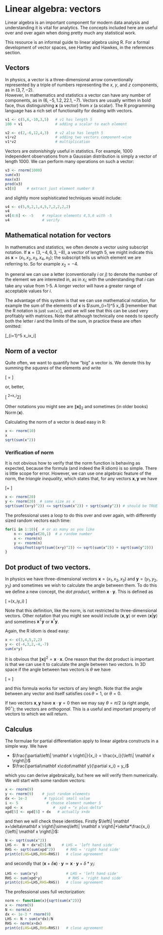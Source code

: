 # Linear algebra: vectors {#linear}
 
\newcommand{\bx}{\mathbf x}
\newcommand{\by}{\mathbf y}
\newcommand{\norm}[1]{\left\| #1 \right\|}

Linear algebra is an important component for modern data analysis and
understanding it is vital for analytics.  The concepts included here
are useful over and over again when doing pretty much any statistical
work.

This resource is an informal guide to linear algebra using R.  For a
formal development of vector spaces, see Hartley and Hawkes, in the
references section.


## Vectors

In physics, a vector is a three-dimensional arrow conventionally
represented by a triple of numbers representing the $x$, $y$, and $z$
components, as in $\left(3,7,-2\right)$.  
However, in mathematics and statistics a vector can have any number of
components, as in $\left(6,-5,1.2,22.1,-7\right)$.  Vectors are
usually written in bold face, thus distinguishing $\bx$ (a
vector) from $x$ (a scalar).  The R programming language has a rich
set of functionality for dealing with vectors.

```r
v1 <- c(5,6,-10,3,5)   # v1 has length 5
100 + v1               # adding a scalar to each element

v2 <- c(2,-6,12,4,3)   # v2 also has length 5
v1+v2                  # adding two vectors component-wise
v1*v2                  # multiplication
```

Vectors are *astonishingly* useful in statistics.  For example, 1000
independent observations from a Gaussian distribution is simply a
vector of length 1000.  We can perform many operations on such a vector:

```r
v3 <- rnorm(1000)
sum(v3)
max(v3)
prod(v3)
v3[8]     # extract just element number 8
```

and slightly more sophisticated techniques would include:

```r
v4 <- c(5,9,2,1,4,5,7,2,2,2,2)
v4
v4[4:6] <- -5    # replace elements 4,5,6 with -5
v4               # verify
```


## Mathematical notation for vectors

In mathematics and statistics, we often denote a vector using
subscript notation.  If $\bx = \left(3,-4,6,3,-8\right)$, a vector of
length 5, we might indicate this as
$\bx=\left(x_1,x_2,x_3,x_4,x_5\right)$; the subscript tells us which
element we are referring to.  So for example $x_2=-4$.

In general we can use a letter (conventionally $i$ or $j$) to denote
the number of the element we are interested in, as in $x_i$; with the
understanding that $i$ can take any value from 1-5.  A longer vector
will have a greater range of acceptable values for $i$.

The advantage of this system is that we can use mathematical notation,
for example the sum of the elements of $\bx$ is $\sum_{i=1}^5 x_i$
[remember that the R notation is just ```sum(x)```], and we will see
that this can be used very profitably with matrices.  Note that
although technically one needs to specify both the letter $i$ and the
limits of the sum, in practice these are often omitted:


\[\sum_{i=1}^5 x_i\qquad\mbox{is same thing as}\qquad\sum x_i\]

## Norm of a vector

Quite often, we want to quantify how "big" a vector is.  We denote
this by summing the *squares* of the elements and write

\[
\norm{\bx} = \sqrt{\sum x_i^2}\]

or, better,

\[
\norm{\bx}^2=\sum x_i^2\]

Other notations you might see are $\norm{\bx}_2$ and sometimes (in
older books) $\operatorname{Norm}\left(\bx\right)$.

Calculating the norm of a vector is dead easy in R:

```r
x <- rnorm(10)
x
sqrt(sum(x^2))
```

### Verification of norm

It is not obvious how to verify that the norm function is behaving as
expected, because the formula (and indeed the R idiom) is so simple.
There is little scope for error.  However, we can use one algebraic
feature of the norm, the *triangle inequality*, which states that, for
any vectors $\bx,\by$ we have

\[\norm{\bx+\by}\leq\norm{\bx}+\norm{\by}
\]

```r
x <- rnorm(20)
y <- rnorm(20)  # same size as x
sqrt(sum((x+y)^2)) <= sqrt(sum(x^2)) + sqrt(sum(y^2)) # should be TRUE
```

The professional uses a loop to do this over and over again, with
differently sized random vectors each time:


```r
for(i in 1:10){  # or as many as you like
	n <- sample(20,1)  # a random number
	x <- rnorm(n)
	y <- rnorm(n)
	stopifnot(sqrt(sum((x+y)^2)) <= sqrt(sum(x^2)) + sqrt(sum(y^2)))
}
```


## Dot product of two vectors.

In physics we have three-dimensional vectors
$\bx=\left(x_1,x_2,x_3\right)$ and $\by=\left(y_1,y_2,y_3\right)$ and
sometimes we wish to calculate the angle between them.  To do this we
define a new concept, the *dot product*, written $\bx\cdot\by$.  This
is defined as


\[
\bx\cdot\by=\sum\left(x_iy_i\right)
\]

Note that this definition, like the norm, is not restricted to
three-dimensional vectors.  Other notation that you might see would
include $\langle\bx,\by\rangle$ or even
$\langle\bx|\by\rangle$ and sometimes $\bx^T\by$ or
$\bx^\dagger\by$.


Again, the R idiom is dead easy:

```r
x <- c(3,4,5,2,2)
y <- c(-4,3,2,-4,-7)
sum(x*y)
```

It is obvious that $\norm{\bx}^2=\bx\cdot\bx$.  One reason that the
dot product is important is that we can use it to calculate the angle
between two vectors.  In 3D space if the angle between two vectors is
$\theta$ we have

\[
\cos\theta=\frac{\bx\cdot\by}{\sqrt{(\bx\cdot\bx)(\by\cdot\by)}}
\]



and this formula works for vectors of any length.  Note that the angle
between any vector and itself satisfies $\cos\theta=1$, or $\theta=0$.

If two vectors $\bx,\by$ have $\bx\cdot\by=0$ then we may say
$\theta=\pi/2$ (a right angle, $90^\circ$); the vectors are
*orthogonal*.  This is a useful and important property of vectors to
which we will return.


## Calculus

The formulae for partial differentiation apply to linear algebra
constructs in a simple way.  We have

* $\frac{\partial\norm{\bx}}{x_i} = \frac{x_i}{\norm{\bx}}$
* $\frac{\partial\bx\cdot\by}{\partial x_i} = y_i$

which you can derive algebraically, but here we will verify them
numerically.  We will start with some random vectors:

```r
x <- rnorm(9) 
y <- rnorm(9)    # just random elements
dx <- 1e-3        # typical small value
i <- 5             # choose element number 5
xpd <- x              #  xpd = "x plus delta"
xpd[5] <- xpd[5] + dx   # actually x+dx
```

and then we will check these identities.  Firstly
$\norm{\bx+\delta\bx}\simeq\norm{\bx}+\delta*\frac{x_i}{\norm{\bx}}$:


```r
N <- sqrt(sum(x^2))
LHS <-  N + dx*x[5]/N     # LHS = 'left hand side'
RHS <- sqrt(sum(xpd^2))     # RHS = 'right hand side'
print(c(LHS=LHS,RHS=RHS))   # close agreement
```

and secondly that
$\left(\bx+\delta\bx\right)\cdot\by\simeq\bx\cdot\by+\delta*y_i$:


```r
LHS <- sum(x*y)             # LHS = 'left hand side'
RHS <- sum(xpd*y)            # RHS = 'right hand side'
print(c(LHS=LHS,RHS=RHS))   # close agreement
```

The professional uses full vectorization:

```r
norm <- function(x){sqrt(sum(x^2))}
x <- rnorm(9)
N <- norm(x)
dx <- 1e-3 * rnorm(9)
LHS <- N + sum(x*dx)/N
RHS <- norm(x+dx)
print(c(LHS=LHS,RHS=RHS))   # close agreement
```

